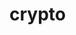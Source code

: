 # crypto


<ul className="grid grid-cols-1 md:grid-cols-2 lg:grid-cols-3 xl:grid-cols-4 gap-4 -ml-6">
<ReferenceCard
    title="search"
    description="Cryptocurrency Search. Search available cryptocurrency pairs."
    url="/platform/reference/crypto/search"
    command="true"
/>
</ul>
